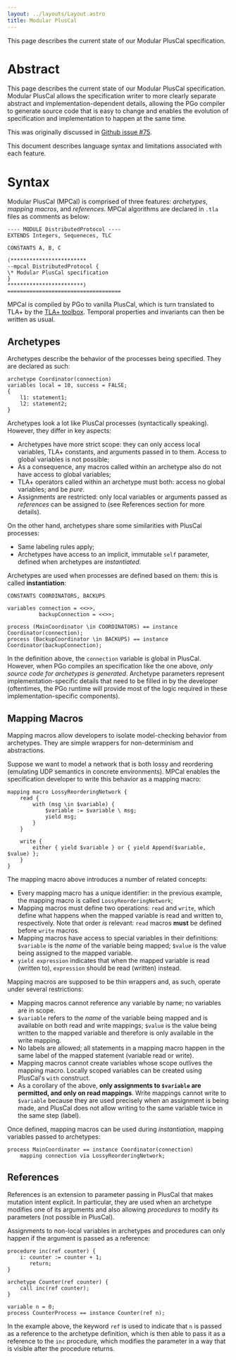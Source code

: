 ```yaml
---
layout: ../layouts/Layout.astro
title: Modular PlusCal
---
```


This page describes the current state of our Modular PlusCal specification.

# Abstract

This page describes the current state of our Modular PlusCal specification. Modular PlusCal allows the specification writer to more clearly separate abstract and implementation-dependent details, allowing the PGo compiler to generate source code that is easy to change and enables the evolution of specification and implementation to happen at the same time.

This was originally discussed in [Github issue #75](https://github.com/UBC-NSS/pgo/issues/75).

This document describes language syntax and limitations associated with each feature.

# Syntax

Modular PlusCal (MPCal) is comprised of three features: _archetypes_, _mapping macros_, and _references_. MPCal algorithms are declared in `.tla` files as comments as below:

```tla
---- MODULE DistributedProtocol ----
EXTENDS Integers, Sequeneces, TLC

CONSTANTS A, B, C

(************************
--mpcal DistributedProtocol {
\* Modular PlusCal specification
}
************************)
====================================
```

MPCal is compiled by PGo to vanilla PlusCal, which is turn translated to TLA+ by the [TLA+ toolbox](https://lamport.azurewebsites.net/tla/toolbox.html). Temporal properties and invariants can then be written as usual.

## Archetypes

Archetypes describe the behavior of the processes being specified. They are declared as such:

```mpcal
archetype Coordinator(connection)
variables local = 10, success = FALSE;
{
    l1: statement1;
    l2: statement2;
}
```

Archetypes look a lot like PlusCal processes (syntactically speaking). However, they differ in key aspects:

* Archetypes have more strict scope: they can only access local variables, TLA+ constants, and arguments passed in to them. Access to global variables is not possible;
* As a consequence, any macros called within an archetype also do not have access to global variables;
* TLA+ operators called within an archetype must both: access no global variables; and be _pure_.
* Assignments are restricted: only local variables or arguments passed as _references_ can be assigned to (see References section for more details).

On the other hand, archetypes share some similarities with PlusCal processes:

* Same labeling rules apply;
* Archetypes have access to an implicit, immutable `self` parameter, defined when archetypes are _instantiated_.

Archetypes are used when processes are defined based on them: this is called **instantiation**:

```mpcal
CONSTANTS COORDINATORS, BACKUPS

variables connection = <<>>,
          backupConnection = <<>>;

process (MainCoordinator \in COORDINATORS) == instance Coordinator(connection);
process (BackupCoordinator \in BACKUPS) == instance Coordinator(backupConnection);
```

In the definition above, the `connection` variable is global in PlusCal. However, when PGo compiles an specification like the one above, _only source code for archetypes is generated_. Archetype parameters represent implementation-specific details that need to be filled in by the developer (oftentimes, the PGo runtime will provide most of the logic required in these implementation-specific components).

## Mapping Macros

Mapping macros allow developers to isolate model-checking behavior from archetypes. They are simple wrappers for non-determinism and abstractions.

Suppose we want to model a network that is both lossy and reordering (emulating UDP semantics in concrete environments). MPCal enables the specification developer to write this behavior as a mapping macro:

```mpcal
mapping macro LossyReorderingNetwork {
    read {
        with (msg \in $variable) {
            $variable := $variable \ msg;
            yield msg;
        }
    }

    write {
        either { yield $variable } or { yield Append($variable, $value) };
    }
}
```

The mapping macro above introduces a number of related concepts:

* Every mapping macro has a unique identifier: in the previous example, the mapping macro is called `LossyReorderingNetwork`;
* Mapping macros must define two operations: `read` and `write`, which define what happens when the mapped variable is read and written to, respectively. Note that order _is_ relevant: `read` macros **must** be defined before `write` macros.
* Mapping macros have access to special variables in their definitions: `$variable` is the _name_ of the variable being mapped; `$value` is the value being assigned to the mapped variable.
* `yield expression` indicates that when the mapped variable is read (written to), `expression` should be read (written) instead.

Mapping macros are supposed to be thin wrappers and, as such, operate under several restrictions:

* Mapping macros cannot reference any variable by name; no variables are in scope.
* `$variable` refers to the _name_ of the variable being mapped and is available on both read and write mappings; `$value` is the value being written to the mapped variable and therefore is only available in the write mapping.
* No labels are allowed; all statements in a mapping macro happen in the same label of the mapped statement (variable read or write).
* Mapping macros cannot create variables whose scope outlives the mapping macro. Locally scoped variables can be created using PlusCal's `with` construct.
* As a corollary of the above, **only assignments to `$variable` are permitted, and only on read mappings**. Write mappings cannot write to `$variable` because they are used precisely when an assignment is being made, and PlusCal does not allow writing to the same variable twice in the same step (label).

Once defined, mapping macros can be used during _instantiation_, mapping variables passed to archetypes:

```mpcal
process MainCoordinator == instance Coordinator(connection)
    mapping connection via LossyReorderingNetwork;
```

## References

References is an extension to parameter passing in PlusCal that makes mutation intent explicit. In particular, they are used when an archetype modifies one of its arguments and also allowing _procedures_ to modify its parameters (not possible in PlusCal).

Assignments to non-local variables in archetypes and procedures can only happen if the argument is passed as a reference:

```mpcal
procedure inc(ref counter) {
    i: counter := counter + 1;
       return;
}

archetype Counter(ref counter) {
    call inc(ref counter);
}

variable n = 0;
process CounterProcess == instance Counter(ref n);
```

In the example above, the keyword `ref` is used to indicate that `n` is passed as a reference to the archetype definition, which is then able to pass it as a reference to the `inc` procedure, which modifies the parameter in a way that is visible after the procedure returns.
